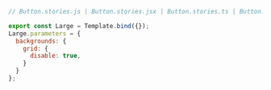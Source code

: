 ```js
// Button.stories.js | Button.stories.jsx | Button.stories.ts | Button.stories.tsx

export const Large = Template.bind({});
Large.parameters = {
  backgrounds: {
    grid: {
      disable: true,
    }
  }
};
```